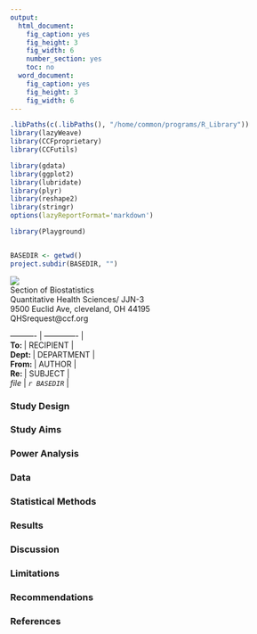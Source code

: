 ```yaml
---
output:
  html_document:
    fig_caption: yes
    fig_height: 3
    fig_width: 6
    number_section: yes
    toc: no
  word_document:
    fig_caption: yes
    fig_height: 3
    fig_width: 6
---
```

```r
.libPaths(c(.libPaths(), "/home/common/programs/R_Library"))
library(lazyWeave)
library(CCFproprietary)
library(CCFutils)

library(gdata)
library(ggplot2)
library(lubridate)
library(plyr)
library(reshape2)
library(stringr)
options(lazyReportFormat='markdown')

library(Playground)


BASEDIR <- getwd()
project.subdir(BASEDIR, "")
```
![](http://upload.wikimedia.org/wikipedia/en/thumb/5/57/Cleveland_Clinic_logo.png/220px-Cleveland_Clinic_logo.png)  
Section of Biostatistics  
Quantitative Health Sciences/ JJN-3  
9500 Euclid Ave, cleveland, OH 44195  
QHSrequest@ccf.org  



| ---------- | ------------- |
| **To: **   | RECIPIENT |
| **Dept: ** | DEPARTMENT |
| **From: ** | AUTHOR |
| **Re: **   | SUBJECT | 
| _file_     | *`r BASEDIR`* |

### Study Design

### Study Aims

### Power Analysis

### Data

### Statistical Methods

### Results

### Discussion

### Limitations

### Recommendations

### References
